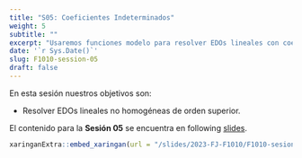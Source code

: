 ```yaml
---
title: "S05: Coeficientes Indeterminados"
weight: 5
subtitle: ""
excerpt: "Usaremos funciones modelo para resolver EDOs lineales con coeficientes constantes no homogéneas."
date: '`r Sys.Date()`'
slug: F1010-session-05
draft: false
---
```


En esta sesión nuestros objetivos son:

* Resolver EDOs lineales no homogéneas de orden superior.


El contenido para la **Sesión 05** se encuentra en following [slides](/slides/2023-FJ-F1010/F1010-sesion-05).

```r
xaringanExtra::embed_xaringan(url = "/slides/2023-FJ-F1010/F1010-sesion-05", ratio = "4:3")
```

